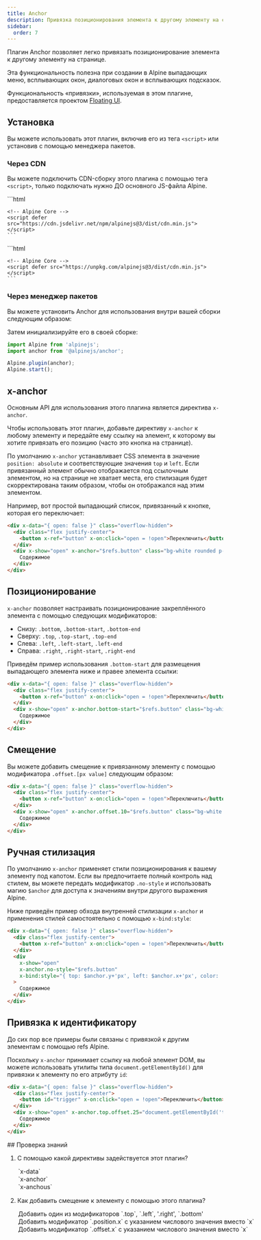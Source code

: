 ```yaml
---
title: Anchor
description: Привязка позиционирования элемента к другому элементу на странице с помощью плагина для Alpine.js
sidebar:
  order: 7
---
```



Плагин Anchor позволяет легко привязать позиционирование элемента к другому элементу на странице.

Эта функциональность полезна при создании в Alpine выпадающих меню, всплывающих окон, диалоговых окон и всплывающих подсказок.

Функциональность «привязки», используемая в этом плагине, предоставляется проектом [Floating UI](https://floating-ui.com/).

## Установка

Вы можете использовать этот плагин, включив его из тега `<script>` или установив с помощью менеджера пакетов.

### Через CDN

Вы можете подключить CDN-сборку этого плагина с помощью тега `<script>`, только подключать нужно ДО основного JS-файла Alpine.

<Tabs>
  <TabItem label="jsDelivr CDN">
    ```html
    <!-- Anchor Plugin -->
    <script defer src="https://cdn.jsdelivr.net/npm/@alpinejs/anchor@3/dist/cdn.min.js"></script>

    <!-- Alpine Core -->
    <script defer src="https://cdn.jsdelivr.net/npm/alpinejs@3/dist/cdn.min.js"></script>
    ```
  </TabItem>
  <TabItem label="unpkg CDN">
    ```html
    <!-- Anchor Plugin -->
    <script defer src="https://unpkg.com/@alpinejs/anchor@latest/dist/cdn.min.js"></script>

    <!-- Alpine Core -->
    <script defer src="https://unpkg.com/alpinejs@3/dist/cdn.min.js"></script>
    ```
  </TabItem>
</Tabs>

### Через менеджер пакетов

Вы можете установить Anchor для использования внутри вашей сборки следующим образом:

<PackageManagers pkg="@alpinejs/anchor" icons={false} />

Затем инициализируйте его в своей сборке:

```js
import Alpine from 'alpinejs';
import anchor from '@alpinejs/anchor';

Alpine.plugin(anchor);
Alpine.start();
```

## x-anchor

Основным API для использования этого плагина является директива `x-anchor`.

Чтобы использовать этот плагин, добавьте директиву `x-anchor` к любому элементу и передайте ему ссылку на элемент, к которому вы хотите привязать его позицию (часто это кнопка на странице).

По умолчанию `x-anchor` устанавливает CSS элемента в значение `position: absolute` и соответствующие значения `top` и `left`. Если привязанный элемент обычно отображается под ссылочным элементом, но на странице не хватает места, его стилизация будет скорректирована таким образом, чтобы он отображался над этим элементом.

Например, вот простой выпадающий список, привязанный к кнопке, которая его переключает:

```html live "x-anchor" wrap
<div x-data="{ open: false }" class="overflow-hidden">
  <div class="flex justify-center">
    <button x-ref="button" x-on:click="open = !open">Переключить</button>
  </div>
  <div x-show="open" x-anchor="$refs.button" class="bg-white rounded p-2 border shadow z-10">
    Содержимое
  </div>
</div>
```

## Позиционирование

`x-anchor` позволяет настраивать позиционирование закреплённого элемента с помощью следующих модификаторов:

- Снизу: `.bottom`, `.bottom-start`, `.bottom-end`
- Сверху: `.top`, `.top-start`, `.top-end`
- Слева: `.left`, `.left-start`, `.left-end`
- Справа: `.right`, `.right-start`, `.right-end`

Приведём пример использования `.bottom-start` для размещения выпадающего элемента ниже и правее элемента ссылки:

```html live ".bottom-start" wrap
<div x-data="{ open: false }" class="overflow-hidden">
  <div class="flex justify-center">
    <button x-ref="button" x-on:click="open = !open">Переключить</button>
  </div>
  <div x-show="open" x-anchor.bottom-start="$refs.button" class="bg-white rounded p-2 border shadow z-10">
    Содержимое
  </div>
</div>
```

## Смещение

Вы можете добавить смещение к привязанному элементу с помощью модификатора `.offset.[px value]` следующим образом:

```html live ".offset" wrap
<div x-data="{ open: false }" class="overflow-hidden">
  <div class="flex justify-center">
    <button x-ref="button" x-on:click="open = !open">Переключить</button>
  </div>
  <div x-show="open" x-anchor.offset.10="$refs.button" class="bg-white rounded p-2 border shadow z-10">
    Содержимое
  </div>
</div>
```

## Ручная стилизация

По умолчанию `x-anchor` применяет стили позиционирования к вашему элементу под капотом. Если вы предпочитаете полный контроль над стилем, вы можете передать модификатор `.no-style` и использовать магию `$anchor` для доступа к значениям внутри другого выражения Alpine.

Ниже приведён пример обхода внутренней стилизации `x-anchor` и применения стилей самостоятельно с помощью `x-bind:style`:

```html live ".no-style" "x-bind:style" wrap
<div x-data="{ open: false }" class="overflow-hidden">
  <div class="flex justify-center">
    <button x-ref="button" x-on:click="open = !open">Переключить</button>
  </div>
  <div
    x-show="open"
    x-anchor.no-style="$refs.button"
    x-bind:style="{ top: $anchor.y+'px', left: $anchor.x+'px', color: 'red' }"
  >
    Содержимое
  </div>
</div>
```

## Привязка к идентификатору

До сих пор все примеры были связаны с привязкой к другим элементам с помощью refs Alpine.

Поскольку `x-anchor` принимает ссылку на любой элемент DOM, вы можете использовать утилиты типа `document.getElementById()` для привязки к элементу по его атрибуту `id`:

```html live wrap "document.getElementById"
<div x-data="{ open: false }" class="overflow-hidden">
  <div class="flex justify-center">
    <button id="trigger" x-on:click="open = !open">Переключить</button>
  </div>
  <div x-show="open" x-anchor.top.offset.25="document.getElementById('trigger')" class="bg-white rounded p-2 border shadow z-10">
    Содержимое
  </div>
</div>
```

<Box icon="question-mark">
## Проверка знаний

1. С помощью какой директивы задействуется этот плагин?

    <MultipleChoice>
      <Option>
        `x-data`
      </Option>
      <Option isCorrect>
        `x-anchor`
      </Option>
      <Option>
        `x-anchous`
      </Option>
    </MultipleChoice>

2. Как добавить смещение к элементу с помощью этого плагина?

    <MultipleChoice>
      <Option>
        Добавить один из модификаторов `.top`, `.left`, '.right', `.bottom'
      </Option>
      <Option>
        Добавить модификатор `.position.x` с указанием числового значения вместо `x`
      </Option>
      <Option isCorrect>
        Добавить модификатор `.offset.x` с указанием числового значения вместо `x`
      </Option>
    </MultipleChoice>

</Box>
